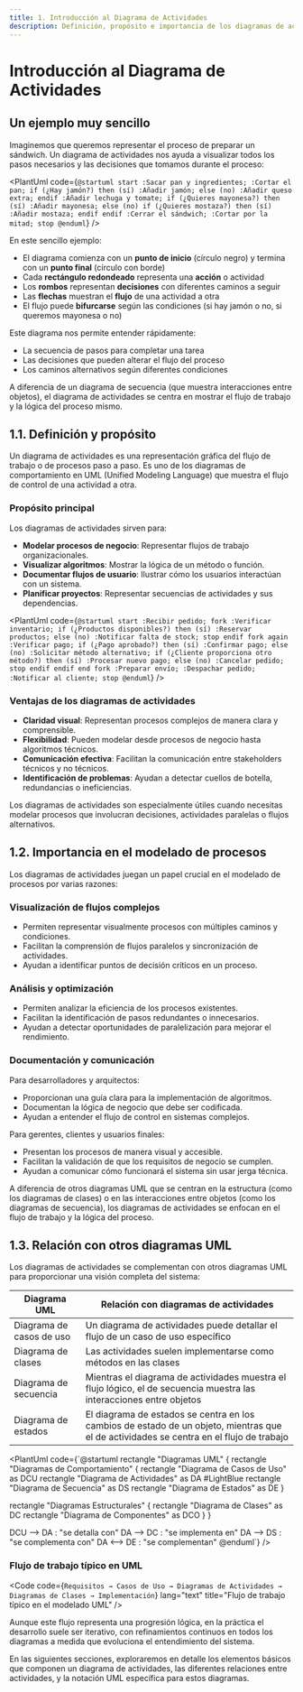 ```yaml
---
title: 1. Introducción al Diagrama de Actividades
description: Definición, propósito e importancia de los diagramas de actividades en UML
---
```



# Introducción al Diagrama de Actividades

## Un ejemplo muy sencillo

Imaginemos que queremos representar el proceso de preparar un sándwich. Un diagrama de actividades nos ayuda a visualizar todos los pasos necesarios y las decisiones que tomamos durante el proceso:

<PlantUml code={`@startuml
start
:Sacar pan y ingredientes;
:Cortar el pan;
if (¿Hay jamón?) then (sí)
  :Añadir jamón;
else (no)
  :Añadir queso extra;
endif
:Añadir lechuga y tomate;
if (¿Quieres mayonesa?) then (sí)
  :Añadir mayonesa;
else (no)
  if (¿Quieres mostaza?) then (sí)
    :Añadir mostaza;
  endif
endif
:Cerrar el sándwich;
:Cortar por la mitad;
stop
@enduml`} />

En este sencillo ejemplo:

- El diagrama comienza con un **punto de inicio** (círculo negro) y termina con un **punto final** (círculo con borde)
- Cada **rectángulo redondeado** representa una **acción** o actividad
- Los **rombos** representan **decisiones** con diferentes caminos a seguir
- Las **flechas** muestran el **flujo** de una actividad a otra
- El flujo puede **bifurcarse** según las condiciones (si hay jamón o no, si queremos mayonesa o no)

Este diagrama nos permite entender rápidamente:
- La secuencia de pasos para completar una tarea
- Las decisiones que pueden alterar el flujo del proceso
- Los caminos alternativos según diferentes condiciones

A diferencia de un diagrama de secuencia (que muestra interacciones entre objetos), el diagrama de actividades se centra en mostrar el flujo de trabajo y la lógica del proceso mismo.

## 1.1. Definición y propósito

Un diagrama de actividades es una representación gráfica del flujo de trabajo o de procesos paso a paso. Es uno de los diagramas de comportamiento en UML (Unified Modeling Language) que muestra el flujo de control de una actividad a otra.

### Propósito principal

Los diagramas de actividades sirven para:

- **Modelar procesos de negocio**: Representar flujos de trabajo organizacionales.
- **Visualizar algoritmos**: Mostrar la lógica de un método o función.
- **Documentar flujos de usuario**: Ilustrar cómo los usuarios interactúan con un sistema.
- **Planificar proyectos**: Representar secuencias de actividades y sus dependencias.

<PlantUml code={`@startuml
start
:Recibir pedido;
fork
  :Verificar inventario;
  if (¿Productos disponibles?) then (sí)
    :Reservar productos;
  else (no)
    :Notificar falta de stock;
    stop
  endif
fork again
  :Verificar pago;
  if (¿Pago aprobado?) then (sí)
    :Confirmar pago;
  else (no)
    :Solicitar método alternativo;
    if (¿Cliente proporciona otro método?) then (sí)
      :Procesar nuevo pago;
    else (no)
      :Cancelar pedido;
      stop
    endif
  endif
end fork
:Preparar envío;
:Despachar pedido;
:Notificar al cliente;
stop
@enduml`} />

### Ventajas de los diagramas de actividades

<div>
  <ul>
    <li><strong>Claridad visual</strong>: Representan procesos complejos de manera clara y comprensible.</li>
    <li><strong>Flexibilidad</strong>: Pueden modelar desde procesos de negocio hasta algoritmos técnicos.</li>
    <li><strong>Comunicación efectiva</strong>: Facilitan la comunicación entre stakeholders técnicos y no técnicos.</li>
    <li><strong>Identificación de problemas</strong>: Ayudan a detectar cuellos de botella, redundancias o ineficiencias.</li>
  </ul>
</div>

<Aside type="tip">
  Los diagramas de actividades son especialmente útiles cuando necesitas modelar procesos que involucran decisiones, actividades paralelas o flujos alternativos.
</Aside>

## 1.2. Importancia en el modelado de procesos

Los diagramas de actividades juegan un papel crucial en el modelado de procesos por varias razones:

### Visualización de flujos complejos

<div>
  <ul>
    <li>Permiten representar visualmente procesos con múltiples caminos y condiciones.</li>
    <li>Facilitan la comprensión de flujos paralelos y sincronización de actividades.</li>
    <li>Ayudan a identificar puntos de decisión críticos en un proceso.</li>
  </ul>
</div>

### Análisis y optimización

<div>
  <ul>
    <li>Permiten analizar la eficiencia de los procesos existentes.</li>
    <li>Facilitan la identificación de pasos redundantes o innecesarios.</li>
    <li>Ayudan a detectar oportunidades de paralelización para mejorar el rendimiento.</li>
  </ul>
</div>

### Documentación y comunicación

<Tabs>
  <TabItem label="Equipos técnicos">
    <div>
      <p>Para desarrolladores y arquitectos:</p>
      <ul>
        <li>Proporcionan una guía clara para la implementación de algoritmos.</li>
        <li>Documentan la lógica de negocio que debe ser codificada.</li>
        <li>Ayudan a entender el flujo de control en sistemas complejos.</li>
      </ul>
    </div>
  </TabItem>
  
  <TabItem label="Stakeholders no técnicos">
    <div>
      <p>Para gerentes, clientes y usuarios finales:</p>
      <ul>
        <li>Presentan los procesos de manera visual y accesible.</li>
        <li>Facilitan la validación de que los requisitos de negocio se cumplen.</li>
        <li>Ayudan a comunicar cómo funcionará el sistema sin usar jerga técnica.</li>
      </ul>
    </div>
  </TabItem>
</Tabs>

<Aside type="note">
  A diferencia de otros diagramas UML que se centran en la estructura (como los diagramas de clases) o en las interacciones entre objetos (como los diagramas de secuencia), los diagramas de actividades se enfocan en el flujo de trabajo y la lógica del proceso.
</Aside>

## 1.3. Relación con otros diagramas UML

Los diagramas de actividades se complementan con otros diagramas UML para proporcionar una visión completa del sistema:

<div>
  <table>
    <thead>
      <tr>
        <th>Diagrama UML</th>
        <th>Relación con diagramas de actividades</th>
      </tr>
    </thead>
    <tbody>
      <tr>
        <td>Diagrama de casos de uso</td>
        <td>Un diagrama de actividades puede detallar el flujo de un caso de uso específico</td>
      </tr>
      <tr>
        <td>Diagrama de clases</td>
        <td>Las actividades suelen implementarse como métodos en las clases</td>
      </tr>
      <tr>
        <td>Diagrama de secuencia</td>
        <td>Mientras el diagrama de actividades muestra el flujo lógico, el de secuencia muestra las interacciones entre objetos</td>
      </tr>
      <tr>
        <td>Diagrama de estados</td>
        <td>El diagrama de estados se centra en los cambios de estado de un objeto, mientras que el de actividades se centra en el flujo de trabajo</td>
      </tr>
    </tbody>
  </table>
</div>

<PlantUml code={`@startuml
rectangle "Diagramas UML" {
  rectangle "Diagramas de Comportamiento" {
    rectangle "Diagrama de Casos de Uso" as DCU
    rectangle "Diagrama de Actividades" as DA #LightBlue
    rectangle "Diagrama de Secuencia" as DS
    rectangle "Diagrama de Estados" as DE
  }
  
  rectangle "Diagramas Estructurales" {
    rectangle "Diagrama de Clases" as DC
    rectangle "Diagrama de Componentes" as DCO
  }
}

DCU --> DA : "se detalla con"
DA --> DC : "se implementa en"
DA --> DS : "se complementa con"
DA <--> DE : "se complementan"
@enduml`} />

### Flujo de trabajo típico en UML

<Code code={`Requisitos → Casos de Uso → Diagramas de Actividades → Diagramas de Clases → Implementación`} lang="text" title="Flujo de trabajo típico en el modelado UML" />

<Aside type="tip">
  Aunque este flujo representa una progresión lógica, en la práctica el desarrollo suele ser iterativo, con refinamientos continuos en todos los diagramas a medida que evoluciona el entendimiento del sistema.
</Aside>

En las siguientes secciones, exploraremos en detalle los elementos básicos que componen un diagrama de actividades, las diferentes relaciones entre actividades, y la notación UML específica para estos diagramas.
